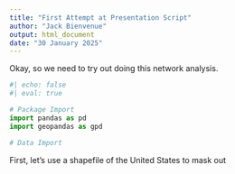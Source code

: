```yaml
---
title: "First Attempt at Presentation Script"
author: "Jack Bienvenue"
output: html_document
date: "30 January 2025"
---
```


Okay, so we need to try out doing this network analysis.

``` python
#| echo: false
#| eval: true

# Package Import
import pandas as pd
import geopandas as gpd

# Data Import
```


First, let's use a shapefile of the United States to mask out 

``` python

```